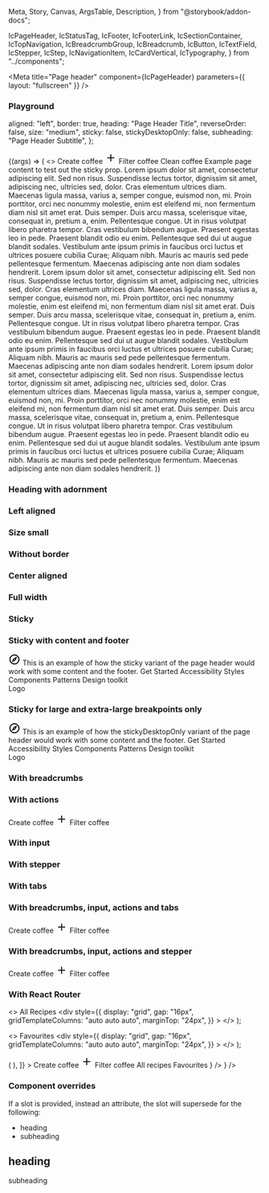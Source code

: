   Meta,
  Story,
  Canvas,
  ArgsTable,
  Description,
} from "@storybook/addon-docs";

  IcPageHeader,
  IcStatusTag,
  IcFooter,
  IcFooterLink,
  IcSectionContainer,
  IcTopNavigation,
  IcBreadcrumbGroup,
  IcBreadcrumb,
  IcButton,
  IcTextField,
  IcStepper,
  IcStep,
  IcNavigationItem,
  IcCardVertical,
  IcTypography,
} from "../components";



<Meta
  title="Page header"
  component={IcPageHeader}
  parameters={{ layout: "fullscreen" }}
/>

<Description markdown={readme} />

### Playground

  aligned: "left",
  border: true,
  heading: "Page Header Title",
  reverseOrder: false,
  size: "medium",
  sticky: false,
  stickyDesktopOnly: false,
  subheading: "Page Header Subtitle",
};

<Canvas>
  <Story
    args={defaultArgs}
    name="Playground"
    parameters={{ layout: "fullscreen" }}
    argTypes={{
      aligned: {
        options: ["center", "full-width", "left"],
        control: { type: "select" },
      },
      size: {
        options: ["medium", "small"],
        control: { type: "select" },
      },
    }}
  >
    {(args) => (
        <>
          <IcPageHeader
            aligned={args.aligned}
            border={args.border}
            heading={args.heading}
            reverseOrder={args.reverseOrder}
            size={args.size}
            sticky={args.sticky}
            stickyDesktopOnly={args.stickyDesktopOnly}
            subheading={args.subheading}
          >
            <IcStatusTag slot="heading-adornment" label="Beta" />
            <IcButton slot="actions" variant="primary">
                Create coffee
                <svg
                  slot="left-icon"
                  width="24"
                  height="24"
                  viewBox="0 0 24 24"
                  fill="none"
                  xmlns="http://www.w3.org/2000/svg"
                >
                  <path
                    d="M19 13H13V19H11V13H5V11H11V5H13V11H19V13Z"
                    fill="currentColor"
                  />
                </svg>
              </IcButton>
              <IcButton slot="actions" variant="tertiary">
                Filter coffee
              </IcButton>
              <IcButton slot="actions" variant="tertiary">
                Clean coffee
              </IcButton>
          </IcPageHeader>
          <IcSectionContainer aligned={args.aligned}>
            <IcTypography>Example page content to test out the sticky prop.</IcTypography>
            <IcTypography>Lorem ipsum dolor sit amet, consectetur adipiscing elit. Sed non risus. Suspendisse lectus tortor, dignissim sit amet, adipiscing nec, ultricies sed, dolor.</IcTypography>
            <IcTypography>Cras elementum ultrices diam. Maecenas ligula massa, varius a, semper congue, euismod non, mi. Proin porttitor, orci nec nonummy molestie, enim est eleifend mi, non fermentum diam nisl sit amet erat.</IcTypography>
            <IcTypography>Duis semper. Duis arcu massa, scelerisque vitae, consequat in, pretium a, enim. Pellentesque congue. Ut in risus volutpat libero pharetra tempor. Cras vestibulum bibendum augue.</IcTypography>
            <IcTypography>Praesent egestas leo in pede. Praesent blandit odio eu enim. Pellentesque sed dui ut augue blandit sodales. Vestibulum ante ipsum primis in faucibus orci luctus et ultrices posuere cubilia Curae; Aliquam nibh.</IcTypography>
            <IcTypography>Mauris ac mauris sed pede pellentesque fermentum. Maecenas adipiscing ante non diam sodales hendrerit.</IcTypography>
            <IcTypography>Lorem ipsum dolor sit amet, consectetur adipiscing elit. Sed non risus. Suspendisse lectus tortor, dignissim sit amet, adipiscing nec, ultricies sed, dolor.</IcTypography>
            <IcTypography>Cras elementum ultrices diam. Maecenas ligula massa, varius a, semper congue, euismod non, mi. Proin porttitor, orci nec nonummy molestie, enim est eleifend mi, non fermentum diam nisl sit amet erat.</IcTypography>
            <IcTypography>Duis semper. Duis arcu massa, scelerisque vitae, consequat in, pretium a, enim. Pellentesque congue. Ut in risus volutpat libero pharetra tempor. Cras vestibulum bibendum augue.</IcTypography>
            <IcTypography>Praesent egestas leo in pede. Praesent blandit odio eu enim. Pellentesque sed dui ut augue blandit sodales. Vestibulum ante ipsum primis in faucibus orci luctus et ultrices posuere cubilia Curae; Aliquam nibh.</IcTypography>
            <IcTypography>Mauris ac mauris sed pede pellentesque fermentum. Maecenas adipiscing ante non diam sodales hendrerit.</IcTypography>
            <IcTypography>Lorem ipsum dolor sit amet, consectetur adipiscing elit. Sed non risus. Suspendisse lectus tortor, dignissim sit amet, adipiscing nec, ultricies sed, dolor.</IcTypography>
            <IcTypography>Cras elementum ultrices diam. Maecenas ligula massa, varius a, semper congue, euismod non, mi. Proin porttitor, orci nec nonummy molestie, enim est eleifend mi, non fermentum diam nisl sit amet erat.</IcTypography>
            <IcTypography>Duis semper. Duis arcu massa, scelerisque vitae, consequat in, pretium a, enim. Pellentesque congue. Ut in risus volutpat libero pharetra tempor. Cras vestibulum bibendum augue.</IcTypography>
            <IcTypography>Praesent egestas leo in pede. Praesent blandit odio eu enim. Pellentesque sed dui ut augue blandit sodales. Vestibulum ante ipsum primis in faucibus orci luctus et ultrices posuere cubilia Curae; Aliquam nibh.</IcTypography>
            <IcTypography>Mauris ac mauris sed pede pellentesque fermentum. Maecenas adipiscing ante non diam sodales hendrerit.</IcTypography>
          </IcSectionContainer>
        </>
    )}
  </Story>
</Canvas>

### Heading with adornment

<Canvas>
  <Story name="Heading with adornment">
    <IcPageHeader heading="Page header">
      <IcStatusTag slot="heading-adornment" label="Beta" />
    </IcPageHeader>
  </Story>
</Canvas>

### Left aligned

<Canvas>
  <Story name="Left aligned">
    <IcPageHeader
      aligned="left"
      heading="Page header"
      subheading="This is a simple page header component and this is the text."
    >
      <IcStatusTag slot="heading-adornment" label="Beta" />
    </IcPageHeader>
  </Story>
</Canvas>

### Size small

<Canvas>
  <Story name="Size small">
    <IcPageHeader
      aligned="left"
      heading="Page header"
      subheading="This is a simple page header component and this is the text."
      size="small"
    >
      <IcStatusTag slot="heading-adornment" label="Beta" size="small" />
    </IcPageHeader>
  </Story>
</Canvas>

### Without border

<Canvas>
  <Story name="Without border">
    <IcPageHeader heading="Page header" border={false}>
      <IcStatusTag slot="heading-adornment" label="Beta" />
    </IcPageHeader>
  </Story>
</Canvas>

### Center aligned

<Canvas>
  <Story name="Center aligned">
    <IcPageHeader
      aligned="center"
      heading="Page header"
      subheading="This is a simple page header component and this is the text."
    >
      <IcStatusTag slot="heading-adornment" label="Beta" />
    </IcPageHeader>
  </Story>
</Canvas>

### Full width

<Canvas>
  <Story name="Full width">
    <IcPageHeader
      aligned="full-width"
      heading="Page header"
      subheading="This is a simple page header component and this is the text."
    >
      <IcStatusTag slot="heading-adornment" label="Beta" />
    </IcPageHeader>
  </Story>
</Canvas>

### Sticky

<Canvas>
  <Story name="Sticky">
    <IcPageHeader
      sticky
      heading="Page header"
      subheading="This is a simple page header component and this is the text."
    >
      <IcStatusTag slot="heading-adornment" label="Beta" />
    </IcPageHeader>
  </Story>
</Canvas>

### Sticky with content and footer

<Canvas>
  <Story
    name="Sticky with content and footer"
    parameters={{ loki: { skip: true } }}
  >
    <IcTopNavigation appTitle="ApplicationName">
      <svg
        slot="app-icon"
        xmlns="http://www.w3.org/2000/svg"
        height="24px"
        viewBox="0 0 24 24"
        width="24px"
        fill="#000000"
      >
        <path d="M0 0h24v24H0V0z" fill="none" />
        <path d="M12 2C6.48 2 2 6.48 2 12s4.48 10 10 10 10-4.48 10-10S17.52 2 12 2zm0 18c-4.41 0-8-3.59-8-8s3.59-8 8-8 8 3.59 8 8-3.59 8-8 8zm-5.5-2.5l7.51-3.49L17.5 6.5 9.99 9.99 6.5 17.5zm5.5-6.6c.61 0 1.1.49 1.1 1.1s-.49 1.1-1.1 1.1-1.1-.49-1.1-1.1.49-1.1 1.1-1.1z" />
      </svg>
    </IcTopNavigation>
    <IcPageHeader
      sticky
      heading="Page header"
      subheading="This is a simple page header component and this is the text."
    >
      <IcStatusTag slot="heading-adornment" label="Beta" />
    </IcPageHeader>
    <IcSectionContainer style={{ height: "800px" }}>
      This is an example of how the sticky variant of the page header would work
      with some content and the footer.
    </IcSectionContainer>
    <IcFooter
      description="The ICDS is maintained by the Design Practice Team. If you've got a question or want to feedback, 
          please get in touch."
      caption="All content is available under the Open Government Licence v3.0, except source code and code examples which are available under the MIT Licence."
    >
      <IcFooterLink slot="link" href="/">
        Get Started
      </IcFooterLink>
      <IcFooterLink slot="link" href="/">
        Accessibility
      </IcFooterLink>
      <IcFooterLink slot="link" href="/">
        Styles
      </IcFooterLink>
      <IcFooterLink slot="link" href="/">
        Components
      </IcFooterLink>
      <IcFooterLink slot="link" href="/">
        Patterns
      </IcFooterLink>
      <IcFooterLink slot="link" href="/">
        Design toolkit
      </IcFooterLink>
      <div
        slot="logo"
        style={{
          width: "100px",
          height: "100px",
          display: "flex",
          alignItems: "center",
          justifyContent: "center",
          backgroundColor: "var(--ic-theme-primary)",
          color: "var(--ic-architectural-white)",
        }}
      >
        Logo
      </div>
    </IcFooter>
  </Story>
</Canvas>

### Sticky for large and extra-large breakpoints only

<Canvas>
  <Story
    name="Sticky for large and extra-large breakpoints only"
    parameters={{ loki: { skip: true } }}
  >
    <IcTopNavigation appTitle="ApplicationName">
      <svg
        slot="app-icon"
        xmlns="http://www.w3.org/2000/svg"
        height="24px"
        viewBox="0 0 24 24"
        width="24px"
        fill="#000000"
      >
        <path d="M0 0h24v24H0V0z" fill="none" />
        <path d="M12 2C6.48 2 2 6.48 2 12s4.48 10 10 10 10-4.48 10-10S17.52 2 12 2zm0 18c-4.41 0-8-3.59-8-8s3.59-8 8-8 8 3.59 8 8-3.59 8-8 8zm-5.5-2.5l7.51-3.49L17.5 6.5 9.99 9.99 6.5 17.5zm5.5-6.6c.61 0 1.1.49 1.1 1.1s-.49 1.1-1.1 1.1-1.1-.49-1.1-1.1.49-1.1 1.1-1.1z" />
      </svg>
    </IcTopNavigation>
    <IcPageHeader
      stickyDesktopOnly
      heading="Page header"
      subheading="This is a simple page header component and this is the text. This page header is only sticky for viewport widths of 992px and above.."
    >
      <IcStatusTag slot="heading-adornment" label="Beta" />
    </IcPageHeader>
    <IcSectionContainer style={{ height: "800px" }}>
      This is an example of how the stickyDesktopOnly variant of the page header
      would work with some content and the footer.
    </IcSectionContainer>
    <IcFooter
      description="The ICDS is maintained by the Design Practice Team. If you've got a question or want to feedback, 
          please get in touch."
      caption="All content is available under the Open Government Licence v3.0, except source code and code examples which are available under the MIT Licence."
    >
      <IcFooterLink slot="link" href="/">
        Get Started
      </IcFooterLink>
      <IcFooterLink slot="link" href="/">
        Accessibility
      </IcFooterLink>
      <IcFooterLink slot="link" href="/">
        Styles
      </IcFooterLink>
      <IcFooterLink slot="link" href="/">
        Components
      </IcFooterLink>
      <IcFooterLink slot="link" href="/">
        Patterns
      </IcFooterLink>
      <IcFooterLink slot="link" href="/">
        Design toolkit
      </IcFooterLink>
      <div
        slot="logo"
        style={{
          width: "100px",
          height: "100px",
          display: "flex",
          alignItems: "center",
          justifyContent: "center",
          backgroundColor: "var(--ic-theme-primary)",
          color: "var(--ic-architectural-white)",
        }}
      >
        Logo
      </div>
    </IcFooter>
  </Story>
</Canvas>

### With breadcrumbs

<Canvas>
  <Story name="With breadcrumbs">
    <IcPageHeader
      heading="Page header"
      subheading="This is a page header component with additional functionality and this is the text."
      reverse-order
    >
      <IcBreadcrumbGroup slot="breadcrumbs">
        <IcBreadcrumb page-title="Breadcrumb 1" href="/breadcrumb-1" />
        <IcBreadcrumb
          current="true"
          page-title="Breadcrumb 2"
          href="/breadcrumb-2"
        />
      </IcBreadcrumbGroup>
    </IcPageHeader>
  </Story>
</Canvas>

### With actions

<Canvas>
  <Story name="With actions">
    <IcPageHeader
      heading="Page header"
      subheading="This is a page header component with additional functionality and this is the text."
      reverseOrder
    >
      <IcButton slot="actions" variant="primary">
        Create coffee
        <svg
          slot="left-icon"
          width="24"
          height="24"
          viewBox="0 0 24 24"
          fill="none"
          xmlns="http://www.w3.org/2000/svg"
        >
          <path
            d="M19 13H13V19H11V13H5V11H11V5H13V11H19V13Z"
            fill="currentColor"
          />
        </svg>
      </IcButton>
      <IcButton slot="actions" variant="tertiary">
        Filter coffee
      </IcButton>
    </IcPageHeader>
  </Story>
</Canvas>

### With input

<Canvas>
  <Story name="With input">
    <IcPageHeader
      heading="Page header"
      subheading="This is a page header component with additional functionality and this is the text."
    >
      <IcStatusTag slot="heading-adornment" label="Beta" />
      <IcTextField
        slot="input"
        placeholder="Enter your input"
        hide-label
        style={{ "@media (maxWidth: 576px)": { width: "304px" } }}
      />
    </IcPageHeader>
  </Story>
</Canvas>

### With stepper

<Canvas>
  <Story name="With stepper">
    <IcPageHeader
      heading="Create a coffee"
      subheading="This is a page header component with additional functionality and this is the text."
    >
      <IcStepper slot="stepper">
        <IcStep heading="Warm kettle" type="completed" />
        <IcStep
          heading="Warm milk"
          subheading="Optional"
          type="completed"
        />
        <IcStep heading="Pour milk" type="current" />
      </IcStepper>
    </IcPageHeader>
  </Story>
</Canvas>

### With tabs

<Canvas>
  <Story name="With tabs">
    <IcPageHeader
      heading="Coffee recipes"
      subheading="This is a page header component with additional functionality and this is the text."
    >
      <IcStatusTag slot="heading-adornment" label="Beta" />
      <IcNavigationItem
        slot="tabs"
        label="All recipes"
        href="?path=/story/web-components-page-header--with-tabs"
        selected
      />
      <IcNavigationItem
        slot="tabs"
        label="Favourites"
        href="?path=/story/web-components-page-header--with-tabs"
      />
      <IcNavigationItem
        slot="tabs"
        label="Section Three"
        href="?path=/story/web-components-page-header--with-tabs"
      />
      <IcNavigationItem
        slot="tabs"
        label="Section Four"
        href="?path=/story/web-components-page-header--with-tabs"
      />
      <IcNavigationItem
        slot="tabs"
        label="Section Five"
        href="?path=/story/web-components-page-header--with-tabs"
      />
      <IcNavigationItem
        slot="tabs"
        label="Section Six"
        href="?path=/story/web-components-page-header--with-tabs"
      />
      <IcNavigationItem
        slot="tabs"
        label="Section Seven"
        href="?path=/story/web-components-page-header--with-tabs"
      />
      <IcNavigationItem
        slot="tabs"
        label="Section Eight"
        href="?path=/story/web-components-page-header--with-tabs"
      />
      <IcNavigationItem
        slot="tabs"
        label="Section Nine"
        href="?path=/story/web-components-page-header--with-tabs"
      />
      <IcNavigationItem
        slot="tabs"
        label="Section Ten"
        href="?path=/story/web-components-page-header--with-tabs"
      />
    </IcPageHeader>
  </Story>
</Canvas>

### With breadcrumbs, input, actions and tabs

<Canvas>
  <Story name="With breadcrumbs, input, actions and tabs">
    <IcPageHeader
      heading="Coffee recipes"
      subheading="This is a page header component that has breadcrumbs, an input area, actions and tabs."
      reverseOrder
    >
      <IcStatusTag slot="heading-adornment" label="Beta" />
      <IcBreadcrumbGroup slot="breadcrumbs">
        <IcBreadcrumb page-title="Breadcrumb 1" href="/breadcrumb-1" />
        <IcBreadcrumb
          current="true"
          page-title="Breadcrumb 2"
          href="/breadcrumb-2"
        />
      </IcBreadcrumbGroup>
      <IcButton slot="actions" variant="primary">
        Create coffee
        <svg
          slot="left-icon"
          width="24"
          height="24"
          viewBox="0 0 24 24"
          fill="none"
          xmlns="http://www.w3.org/2000/svg"
        >
          <path
            d="M19 13H13V19H11V13H5V11H11V5H13V11H19V13Z"
            fill="currentColor"
          />
        </svg>
      </IcButton>
      <IcButton slot="actions" variant="tertiary">
        Filter coffee
      </IcButton>
      <IcNavigationItem
        slot="tabs"
        label="All recipes"
        href="?path=/story/web-components-page-header--with-tabs"
        selected
      />
      <IcNavigationItem
        slot="tabs"
        label="Favourites"
        href="?path=/story/web-components-page-header--with-tabs"
      />
      <IcTextField
        slot="input"
        placeholder="Enter your input"
        hide-label
        style={{ "@media (maxWidth: 576px)": { width: "304px" } }}
      />
    </IcPageHeader>
  </Story>
</Canvas>

### With breadcrumbs, input, actions and stepper

<Canvas>
  <Story name="With breadcrumbs, input, actions and stepper">
    <IcPageHeader
      heading="Coffee recipes"
      subheading="This is a page header component that has breadcrumbs, an input area, actions and stepper."
      reverseOrder
    >
      <IcStatusTag slot="heading-adornment" label="Beta" />
      <IcBreadcrumbGroup slot="breadcrumbs">
        <IcBreadcrumb page-title="Breadcrumb 1" href="/breadcrumb-1" />
        <IcBreadcrumb
          current="true"
          page-title="Breadcrumb 2"
          href="/breadcrumb-2"
        />
      </IcBreadcrumbGroup>
      <IcButton slot="actions" variant="primary">
        Create coffee
        <svg
          slot="left-icon"
          width="24"
          height="24"
          viewBox="0 0 24 24"
          fill="none"
          xmlns="http://www.w3.org/2000/svg"
        >
          <path
            d="M19 13H13V19H11V13H5V11H11V5H13V11H19V13Z"
            fill="currentColor"
          />
        </svg>
      </IcButton>
      <IcButton slot="actions" variant="tertiary">
        Filter coffee
      </IcButton>
      <IcStepper slot="stepper">
        <IcStep heading="Warm kettle" type="completed" />
        <IcStep
          heading="Warm milk"
          subheading="Optional"
          type="completed"
        />
        <IcStep heading="Pour milk" type="current" />
      </IcStepper>
      <IcTextField
        slot="input"
        placeholder="Enter your input"
        hide-label
        style={{ "@media (maxWidth: 576px)": { width: "304px" } }}
      />
    </IcPageHeader>
  </Story>
</Canvas>

### With React Router

  <>
    <IcTypography variant="h3">All Recipes</IcTypography>
    <div
      style={{
        display: "grid",
        gap: "16px",
        gridTemplateColumns: "auto auto auto",
        marginTop: "24px",
      }}
    >
      <IcCardVertical
        heading="Macchiato"
        message="Put your coffee machine to work and brew an easy macchiato. Ideal for breakfast, brunch or whenever you need a pick-me-up."
      />
      <IcCardVertical
        heading="Mocha"
        message="If you have a coffee machine, treat yourself to a comforting, chocolatey mocha. You don't need to be a trained barista with our..."
      />
      <IcCardVertical
        heading="Espresso"
        message="Capture the classic taste of espresso without the hassle of expensive brewing equipment! For best flavor, serve espresso immediately. Pour..."
      />
    </div>
  </>
);

  <>
    <IcTypography variant="h3">Favourites</IcTypography>
    <div
      style={{
        display: "grid",
        gap: "16px",
        gridTemplateColumns: "auto auto auto",
        marginTop: "24px",
      }}
    >
      <IcCardVertical
        heading="Macchiato"
        message="Put your coffee machine to work and brew an easy macchiato. Ideal for breakfast, brunch or whenever you need a pick-me-up."
      />
      <IcCardVertical
        heading="Mocha"
        message="If you have a coffee machine, treat yourself to a comforting, chocolatey mocha. You don't need to be a trained barista with our..."
      />
      <IcCardVertical
        heading="Latte"
        message="Dust off that coffee machine and learn a few barista skills to make a creamy latte. Our easy recipe takes breakfast, or brunch, to the next..."
      />
    </div>
  </>
);

<Canvas>
  <Story
    name="With React Router"
    decorators={[
      (Story) => (
        <MemoryRouter initialEntries={["/"]}>
          <Story />
        </MemoryRouter>
      ),
    ]}
  >
    <IcPageHeader
      heading="Coffee recipes"
      subheading="This is a page header component that has an input area, actions and tabs."
      reverseOrder
    >
      <IcStatusTag slot="heading-adornment" label="Beta" />
      <IcButton slot="actions" variant="primary">
        Create coffee
        <svg
          slot="left-icon"
          width="24"
          height="24"
          viewBox="0 0 24 24"
          fill="none"
          xmlns="http://www.w3.org/2000/svg"
        >
          <path
            d="M19 13H13V19H11V13H5V11H11V5H13V11H19V13Z"
            fill="currentColor"
          />
        </svg>
      </IcButton>
      <IcButton slot="actions" variant="tertiary">
        Filter coffee
      </IcButton>
      <IcNavigationItem slot="tabs" selected>
        <NavLink slot="navigation-item" to="/">
          All recipes
        </NavLink>
      </IcNavigationItem>
      <IcNavigationItem slot="tabs">
        <NavLink slot="navigation-item" to="/favourites">
          Favourites
        </NavLink>
      </IcNavigationItem>
      <IcTextField
        slot="input"
        placeholder="Enter your input"
        hide-label
        style={{ "@media (maxWidth: 576px)": { width: "304px" } }}
      />
    </IcPageHeader>
    <IcSectionContainer>
      <Routes>
        <Route path="/" element={<AllRecipes />} />
        <Route path="/favourites" element={<Favourites />} />
      </Routes>
    </IcSectionContainer>
  </Story>
</Canvas>

### Component overrides

If a slot is provided, instead an attribute, the slot will supersede for the following:

- heading
- subheading

<Canvas>
  <Story name="Component overrides">
    <IcPageHeader>
      <IcTypography slot="heading" variant="h4">
        <h2>heading</h2>
      </IcTypography>
      <IcTypography slot="subheading" variant="body">
        subheading
      </IcTypography>
    </IcPageHeader>
  </Story>
</Canvas>
